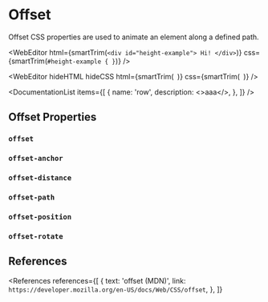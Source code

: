 
# Offset

Offset CSS properties are used to animate an element along a defined path.

<WebEditor
  html={smartTrim(`
    <div id="height-example">
      Hi!
    </div>
  `)}
  css={smartTrim(`
    #height-example {
    }
  `)}
/>

<WebEditor
  hideHTML
  hideCSS
  html={smartTrim(`
  `)}
  css={smartTrim(`
  `)}
/>

<DocumentationList
  items={[
    {
      name: 'row',
      description: <>aaa</>,
    },
  ]}
/>

## Offset Properties

### `offset`

### `offset-anchor`

### `offset-distance`

### `offset-path`

### `offset-position`

### `offset-rotate`

## References

<References
  references={[
    {
      text: 'offset (MDN)',
      link: `https://developer.mozilla.org/en-US/docs/Web/CSS/offset`,
    },
  ]}
></References>
